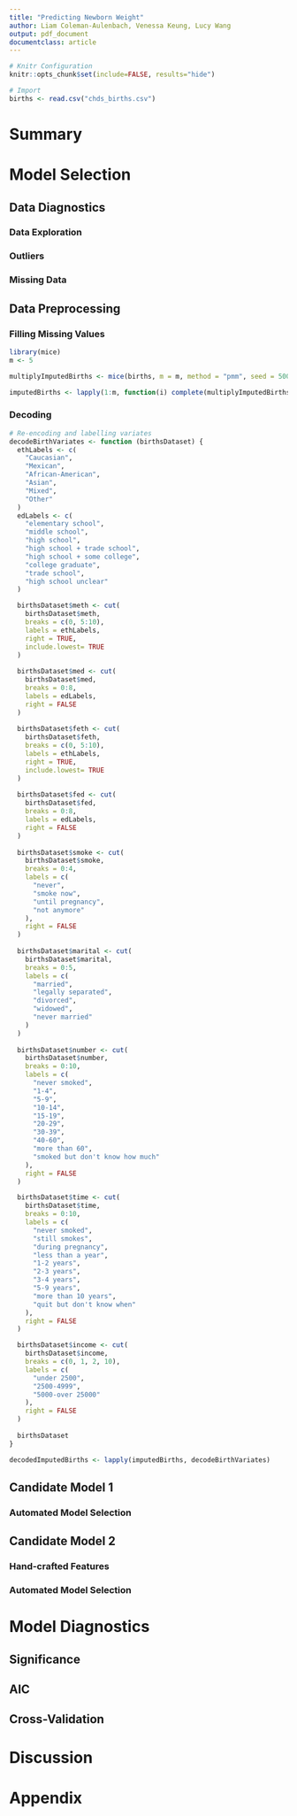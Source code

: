 ```yaml
---
title: "Predicting Newborn Weight"
author: Liam Coleman-Aulenbach, Venessa Keung, Lucy Wang
output: pdf_document
documentclass: article
---
```


```r
# Knitr Configuration
knitr::opts_chunk$set(include=FALSE, results="hide")
```

```r
# Import
births <- read.csv("chds_births.csv")
```

# Summary



# Model Selection


## Data Diagnostics


### Data Exploration

### Outliers

### Missing Data

## Data Preprocessing

### Filling Missing Values

```r
library(mice)
m <- 5

multiplyImputedBirths <- mice(births, m = m, method = "pmm", seed = 500, printFlag = FALSE)

imputedBirths <- lapply(1:m, function(i) complete(multiplyImputedBirths, i))
```


### Decoding

```r
# Re-encoding and labelling variates
decodeBirthVariates <- function (birthsDataset) {
  ethLabels <- c(
    "Caucasian",
    "Mexican",
    "African-American",
    "Asian",
    "Mixed",
    "Other"
  )
  edLabels <- c(
    "elementary school",
    "middle school",
    "high school",
    "high school + trade school",
    "high school + some college",
    "college graduate",
    "trade school",
    "high school unclear"
  )

  birthsDataset$meth <- cut(
    birthsDataset$meth,
    breaks = c(0, 5:10), 
    labels = ethLabels,
    right = TRUE,
    include.lowest= TRUE
  )
  
  birthsDataset$med <- cut(
    birthsDataset$med,
    breaks = 0:8, 
    labels = edLabels,
    right = FALSE
  )
  
  birthsDataset$feth <- cut(
    birthsDataset$feth,
    breaks = c(0, 5:10), 
    labels = ethLabels,
    right = TRUE,
    include.lowest= TRUE
  )
  
  birthsDataset$fed <- cut(
    birthsDataset$fed,
    breaks = 0:8, 
    labels = edLabels,
    right = FALSE
  )
  
  birthsDataset$smoke <- cut(
    birthsDataset$smoke,
    breaks = 0:4, 
    labels = c(
      "never",
      "smoke now",
      "until pregnancy",
      "not anymore"
    ),
    right = FALSE
  )
  
  birthsDataset$marital <- cut(
    birthsDataset$marital,
    breaks = 0:5, 
    labels = c(
      "married",
      "legally separated",
      "divorced",
      "widowed",
      "never married"
    )
  )
  
  birthsDataset$number <- cut(
    birthsDataset$number,
    breaks = 0:10,
    labels = c(
      "never smoked",
      "1-4",
      "5-9",
      "10-14",
      "15-19",
      "20-29",
      "30-39",
      "40-60",
      "more than 60",
      "smoked but don't know how much"
    ),
    right = FALSE
  )

  birthsDataset$time <- cut(
    birthsDataset$time,
    breaks = 0:10,
    labels = c(
      "never smoked",
      "still smokes",
      "during pregnancy",
      "less than a year",
      "1-2 years",
      "2-3 years",
      "3-4 years",
      "5-9 years",
      "more than 10 years",
      "quit but don't know when"
    ),
    right = FALSE
  )

  birthsDataset$income <- cut(
    birthsDataset$income,
    breaks = c(0, 1, 2, 10),
    labels = c(
      "under 2500",
      "2500-4999",
      "5000-over 25000"
    ),
    right = FALSE
  )
  
  birthsDataset
}

decodedImputedBirths <- lapply(imputedBirths, decodeBirthVariates)
```

## Candidate Model 1

### Automated Model Selection


## Candidate Model 2

### Hand-crafted Features

### Automated Model Selection



# Model Diagnostics

## Significance


## AIC


## Cross-Validation


# Discussion



# Appendix
```r
```

